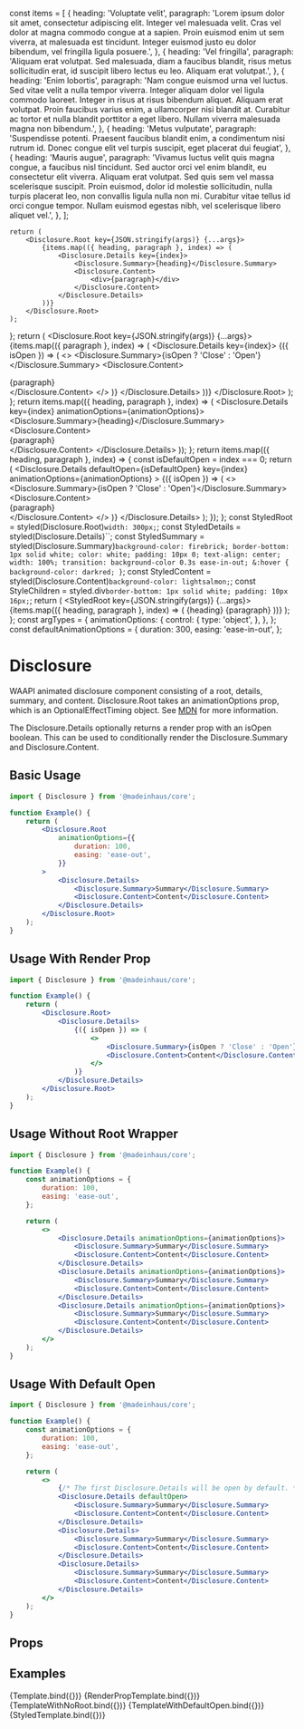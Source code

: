 const items = [
    {
        heading: 'Voluptate velit',
        paragraph:
            'Lorem ipsum dolor sit amet, consectetur adipiscing elit. Integer vel malesuada velit. Cras vel dolor at magna commodo congue at a sapien. Proin euismod enim ut sem viverra, at malesuada est tincidunt. Integer euismod justo eu dolor bibendum, vel fringilla ligula posuere.',
    },
    {
        heading: 'Vel fringilla',
        paragraph:
            'Aliquam erat volutpat. Sed malesuada, diam a faucibus blandit, risus metus sollicitudin erat, id suscipit libero lectus eu leo. Aliquam erat volutpat.',
    },
    {
        heading: 'Enim lobortis',
        paragraph:
            'Nam congue euismod urna vel luctus. Sed vitae velit a nulla tempor viverra. Integer aliquam dolor vel ligula commodo laoreet. Integer in risus at risus bibendum aliquet. Aliquam erat volutpat. Proin faucibus varius enim, a ullamcorper nisi blandit at. Curabitur ac tortor et nulla blandit porttitor a eget libero. Nullam viverra malesuada magna non bibendum.',
    },
    {
        heading: 'Metus vulputate',
        paragraph:
            'Suspendisse potenti. Praesent faucibus blandit enim, a condimentum nisi rutrum id. Donec congue elit vel turpis suscipit, eget placerat dui feugiat',
    },
    {
        heading: 'Mauris augue',
        paragraph:
            'Vivamus luctus velit quis magna congue, a faucibus nisl tincidunt. Sed auctor orci vel enim blandit, eu consectetur elit viverra. Aliquam erat volutpat. Sed quis sem vel massa scelerisque suscipit. Proin euismod, dolor id molestie sollicitudin, nulla turpis placerat leo, non convallis ligula nulla non mi. Curabitur vitae tellus id orci congue tempor. Nullam euismod egestas nibh, vel scelerisque libero aliquet vel.',
    },
];

<Meta title="UI/Disclosure" component={Disclosure} />

    return (
        <Disclosure.Root key={JSON.stringify(args)} {...args}>
            {items.map(({ heading, paragraph }, index) => (
                <Disclosure.Details key={index}>
                    <Disclosure.Summary>{heading}</Disclosure.Summary>
                    <Disclosure.Content>
                        <div>{paragraph}</div>
                    </Disclosure.Content>
                </Disclosure.Details>
            ))}
        </Disclosure.Root>
    );
};
    return (
        <Disclosure.Root key={JSON.stringify(args)} {...args}>
            {items.map(({ paragraph }, index) => (
                <Disclosure.Details key={index}>
                    {({ isOpen }) => (
                        <>
                            <Disclosure.Summary>{isOpen ? 'Close' : 'Open'}</Disclosure.Summary>
                            <Disclosure.Content>
                                <div>{paragraph}</div>
                            </Disclosure.Content>
                        </>
                    )}
                </Disclosure.Details>
            ))}
        </Disclosure.Root>
    );
};
    return items.map(({ heading, paragraph }, index) => (
        <Disclosure.Details key={index} animationOptions={animationOptions}>
            <Disclosure.Summary>{heading}</Disclosure.Summary>
            <Disclosure.Content>
                <div>{paragraph}</div>
            </Disclosure.Content>
        </Disclosure.Details>
    ));
};
    return items.map(({ heading, paragraph }, index) => {
        const isDefaultOpen = index === 0;
        return (
            <Disclosure.Details
                defaultOpen={isDefaultOpen}
                key={index}
                animationOptions={animationOptions}
            >
                {({ isOpen }) => (
                    <>
                        <Disclosure.Summary>{isOpen ? 'Close' : 'Open'}</Disclosure.Summary>
                        <Disclosure.Content>
                            <div>{paragraph}</div>
                        </Disclosure.Content>
                    </>
                )}
            </Disclosure.Details>
        );
    });
};
    const StyledRoot = styled(Disclosure.Root)`
        width: 300px;
    `;
    const StyledDetails = styled(Disclosure.Details)``;
    const StyledSummary = styled(Disclosure.Summary)`
        background-color: firebrick;
        border-bottom: 1px solid white;
        color: white;
        padding: 10px 0;
        text-align: center;
        width: 100%;
        transition: background-color 0.3s ease-in-out;
        &:hover {
            background-color: darkred;
        }
    `;
    const StyledContent = styled(Disclosure.Content)`
        background-color: lightsalmon;
    `;
    const StyleChildren = styled.div`
        border-bottom: 1px solid white;
        padding: 10px 16px;
    `;
    return (
        <StyledRoot key={JSON.stringify(args)} {...args}>
            {items.map(({ heading, paragraph }, index) => (
                <StyledDetails key={index}>
                    <StyledSummary>{heading}</StyledSummary>
                    <StyledContent>
                        <StyleChildren>{paragraph}</StyleChildren>
                    </StyledContent>
                </StyledDetails>
            ))}
        </StyledRoot>
    );
};
const argTypes = {
    animationOptions: {
        control: {
            type: 'object',
        },
    },
};
const defaultAnimationOptions = {
    duration: 300,
    easing: 'ease-in-out',
};

# Disclosure

WAAPI animated disclosure component consisting of a root, details, summary, and content. Disclosure.Root takes an animationOptions prop, which is an OptionalEffectTiming object. See [MDN](https://developer.mozilla.org/en-US/docs/Web/API/AnimationEffectTimingProperties) for more information.

The Disclosure.Details optionally returns a render prop with an isOpen boolean. This can be used to conditionally render the Disclosure.Summary and Disclosure.Content.

## Basic Usage

```jsx
import { Disclosure } from '@madeinhaus/core';

function Example() {
    return (
        <Disclosure.Root
            animationOptions={{
                duration: 100,
                easing: 'ease-out',
            }}
        >
            <Disclosure.Details>
                <Disclosure.Summary>Summary</Disclosure.Summary>
                <Disclosure.Content>Content</Disclosure.Content>
            </Disclosure.Details>
        </Disclosure.Root>
    );
}
```

## Usage With Render Prop

```jsx
import { Disclosure } from '@madeinhaus/core';

function Example() {
    return (
        <Disclosure.Root>
            <Disclosure.Details>
                {({ isOpen }) => (
                    <>
                        <Disclosure.Summary>{isOpen ? 'Close' : 'Open'}</Disclosure.Summary>
                        <Disclosure.Content>Content</Disclosure.Content>
                    </>
                )}
            </Disclosure.Details>
        </Disclosure.Root>
    );
}
```

## Usage Without Root Wrapper

```jsx
import { Disclosure } from '@madeinhaus/core';

function Example() {
    const animationOptions = {
        duration: 100,
        easing: 'ease-out',
    };

    return (
        <>
            <Disclosure.Details animationOptions={animationOptions}>
                <Disclosure.Summary>Summary</Disclosure.Summary>
                <Disclosure.Content>Content</Disclosure.Content>
            </Disclosure.Details>
            <Disclosure.Details animationOptions={animationOptions}>
                <Disclosure.Summary>Summary</Disclosure.Summary>
                <Disclosure.Content>Content</Disclosure.Content>
            </Disclosure.Details>
            <Disclosure.Details animationOptions={animationOptions}>
                <Disclosure.Summary>Summary</Disclosure.Summary>
                <Disclosure.Content>Content</Disclosure.Content>
            </Disclosure.Details>
        </>
    );
}
```

## Usage With Default Open

```jsx
import { Disclosure } from '@madeinhaus/core';

function Example() {
    const animationOptions = {
        duration: 100,
        easing: 'ease-out',
    };

    return (
        <>
            {/* The first Disclosure.Details will be open by default. */}
            <Disclosure.Details defaultOpen>
                <Disclosure.Summary>Summary</Disclosure.Summary>
                <Disclosure.Content>Content</Disclosure.Content>
            </Disclosure.Details>
            <Disclosure.Details>
                <Disclosure.Summary>Summary</Disclosure.Summary>
                <Disclosure.Content>Content</Disclosure.Content>
            </Disclosure.Details>
            <Disclosure.Details>
                <Disclosure.Summary>Summary</Disclosure.Summary>
                <Disclosure.Content>Content</Disclosure.Content>
            </Disclosure.Details>
        </>
    );
}
```

## Props

<ArgsTable story="Default" />

## Examples

<Canvas>
    <Story
        name="Default"
        argTypes={argTypes}
        args={{
            animationOptions: defaultAnimationOptions,
        }}
    >
        {Template.bind({})}
    </Story>
    <Story
        name="With isOpen Render Prop"
        argTypes={argTypes}
        args={{
            animationOptions: defaultAnimationOptions,
        }}
    >
        {RenderPropTemplate.bind({})}
    </Story>
    <Story
        name="With No Root Wrapper"
        argTypes={argTypes}
        args={{
            animationOptions: {
                duration: 500,
                easing: 'cubic-bezier(.48, .165, .325, .97)',
            },
        }}
    >
        {TemplateWithNoRoot.bind({})}
    </Story>
    <Story name="With Default Open" argTypes={argTypes}>
        {TemplateWithDefaultOpen.bind({})}
    </Story>
    <Story
        name="With Style"
        argTypes={argTypes}
        args={{
            animationOptions: defaultAnimationOptions,
        }}
    >
        {StyledTemplate.bind({})}
    </Story>
</Canvas>
